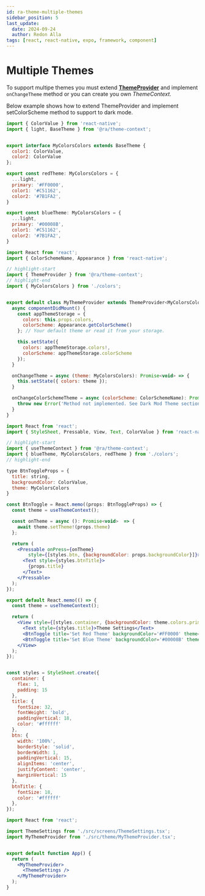 ```yaml
---
id: ra-theme-multiple-themes
sidebar_position: 5
last_update:
  date: 2024-09-24
  author: Redon Alla
tags: [react, react-native, expo, framework, component]
---
```


# Multiple Themes

To support multipe themes you must extend **[ThemeProvider](/docs/getting-gtarted/setup-ra-theme-provider#using-themeprovider)** and implement `onChangeTheme` method or you can create you own *ThemeContext*.

Below example shows how to extend ThemeProvider and implement setColorScheme method to support to dark mode.


<Tabs>
<TabItem value="colors-file" label="colors">

```jsx title="/src/theme/colors.ts" showLineNumbers
import { ColorValue } from 'react-native';
import { light, BaseTheme } from '@ra/theme-context';


export interface MyColorsColors extends BaseTheme {
  color1: ColorValue,
  color2: ColorValue
};

export const redTheme: MyColorsColors = {
  ...light,
  primary: '#FF0000',
  color1: '#C51162',
  color2: '#7B1FA2',
}

export const blueTheme: MyColorsColors = {
  ...light,
  primary: '#00008B',
  color1: '#C51162',
  color2: '#7B1FA2',
}
```

</TabItem>
<TabItem value="themprovider-file" label="MyThemeProvider">

```jsx title="/src/theme/MyThemeProvider.tsx" showLineNumbers
import React from 'react';
import { ColorSchemeName, Appearance } from 'react-native';

// highlight-start
import { ThemeProvider } from '@ra/theme-context';
// highlight-end
import { MyColorsColors } from './colors';


export default class MyThemeProvider extends ThemeProvider<MyColorsColors> {
  async componentDidMount() {
    const appThemeStorage = {
      colors: this.props.colors,
      colorScheme: Appearance.getColorScheme()
    }; // Your default theme or read it from your storage.

    this.setState({
      colors: appThemeStorage.colors!,
      colorScheme: appThemeStorage.colorScheme
    });
  }

  onChangeTheme = async (theme: MyColorsColors): Promise<void> => {
    this.setState({ colors: theme });
  }

  onChangeColorSchemeTheme = async (colorScheme: ColorSchemeName): Promise<void> => {
    throw new Error('Method not implemented. See Dark Mod Theme section');
  }
}
```
</TabItem>

<TabItem value="theme-settings-file" label="ThemeSettings">

```jsx title="/src/screens/ThemeSettings.tsx" showLineNumbers
import React from 'react';
import { StyleSheet, Pressable, View, Text, ColorValue } from 'react-native';

// highlight-start
import { useThemeContext } from '@ra/theme-context';
import { blueTheme, MyColorsColors, redTheme } from './colors';
// highlight-end

type BtnToggleProps = {
  title: string,
  backgroundColor: ColorValue,
  theme: MyColorsColors
}

const BtnToggle = React.memo((props: BtnToggleProps) => {
  const theme = useThemeContext();

  const onTheme = async (): Promise<void>  => {
    await theme.setTheme!(props.theme)
  };

  return (
    <Pressable onPress={onTheme}
        style={[styles.btn, {backgroundColor: props.backgroundColor}]}>
      <Text style={styles.btnTitle}>
        {props.title}
      </Text>
    </Pressable>
  );
});

export default React.memo(() => {
  const theme = useThemeContext();

  return (
    <View style={[styles.container, {backgroundColor: theme.colors.primary}]}>
      <Text style={styles.title}>Theme Settings</Text>
      <BtnToggle title='Set Red Theme' backgroundColor='#FF0000' theme={redTheme} />
      <BtnToggle title='Set Blue Theme' backgroundColor='#00008B' theme={blueTheme} />
    </View>
  );
});


const styles = StyleSheet.create({
  container: {
    flex: 1,
    padding: 15
  },
  title: {
    fontSize: 32,
    fontWeight: 'bold',
    paddingVertical: 18,
    color: '#ffffff'
  },
  btn: {
    width: '100%',
    borderStyle: 'solid',
    borderWidth: 1,
    paddingVertical: 15,
    alignItems: 'center',
    justifyContent: 'center',
    marginVertical: 15
  },
  btnTitle: {
    fontSize: 18,
    color: '#ffffff'
  },
});
```

</TabItem>

<TabItem value="app-file" label="App">

```jsx title="/App.ts" showLineNumbers
import React from 'react';

import ThemeSettings from './src/screens/ThemeSettings.tsx';
import MyThemeProvider from './src/theme/MyThemeProvider.tsx';


export default function App() {
  return (
    <MyThemeProvider>
      <ThemeSettings />
    </MyThemeProvider>
  );
}
```

</TabItem>
</Tabs>